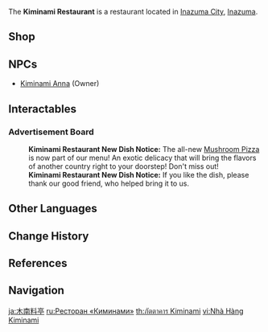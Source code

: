 {{Location Infobox
|image        = Kiminami Restaurant.png
|type         = Point of Interest
|region       = Inazuma
|area         = Narukami Island
|subarea      = Inazuma City
|poi          = Hanamizaka
}}
The '''Kiminami Restaurant''' is a restaurant located in [[Inazuma City]], [[Inazuma]].

==Shop==
{{Vendor|Kiminami Anna}}

==NPCs==
* [[Kiminami Anna]] (Owner)

==Interactables==
===Advertisement Board===
{{Dialogue Start}}
:'''Kiminami Restaurant New Dish Notice:''' The all-new [[Mushroom Pizza]] is now part of our menu! An exotic delicacy that will bring the flavors of another country right to your doorstep! Don't miss out!
:'''Kiminami Restaurant New Dish Notice:''' If you like the dish, please thank our good friend, who helped bring it to us.
{{Dialogue End}}

==Other Languages==
{{Other Languages
|en       = Kiminami Restaurant
|zhs      = 木南料亭
|zhs_rm   = Mùnán Liàotíng
|zht      = 木南料亭
|zht_rm   = Mùnán Liàotíng
|zh_tl    = Kiminami {{w|Ryōtei|Ryoutei}}{{Sino|zh|ja}}
|ja       = 木南料亭
|ja_rm    = Kiminami Ryoutei<ref>{{Ref/Quest|Woven Wishes|note=Japanese Voice-Over}}</ref>
|ja_tl    = Kiminami {{w|Ryōtei|Ryoutei}}
|ko       = 키미나미 {{tt|요정|料亭}}
|ko_tl    = Kiminami Ryoutei
|es       = Restaurante Kiminami
|es_tl    = Kiminami Restaurant
|fr       = Restaurant Kiminami
|fr_tl    = Kiminami Restaurant
|ru       = Ресторан «Киминами»
|ru_tl    = "Kiminami" Restaurant
|th       = ภัตตาคาร Kiminami
|th_rm    = Phattakhan Kiminami
|th_tl    = Kiminami Restaurant
|vi       = Nhà {{tt|Hàng|行}} Kiminami
|vi_tl    = Kiminami Restaurant
|de       = Restaurant Kiminami
|de_tl    = Restaurant Kiminami
|id       = Kiminami Restaurant
|pt       = Restaurante Kiminami
|pt_tl    = Kiminami Restaurant
|tr       = Kiminami Restoran
|tr_tl    = Kiminami Restaurant
|it       = Ristorante Kiminami
|it_tl    = 
}}

==Change History==
{{Change History|2.0}}

==References==
{{Reflist}}

==Navigation==
{{PoI Navbox|Inazuma}}

[[ja:木南料亭]]
[[ru:Ресторан «Киминами»]]
[[th:ภัตตาคาร Kiminami]]
[[vi:Nhà Hàng Kiminami]]